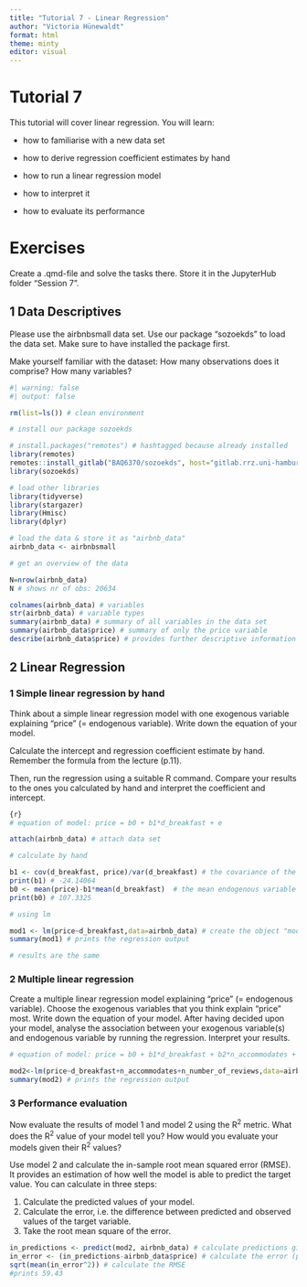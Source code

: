 ---
title: "Tutorial 7 - Linear Regression"
author: "Victoria Hünewaldt"
format: html
theme: minty
editor: visual
---

# Tutorial 7

This tutorial will cover linear regression. You will learn:

-   how to familiarise with a new data set

-   how to derive regression coefficient estimates by hand

-   how to run a linear regression model

-   how to interpret it

-   how to evaluate its performance

# Exercises

Create a .qmd-file and solve the tasks there. Store it in the JupyterHub folder "Session 7".

## 1 Data Descriptives

Please use the airbnbsmall data set. Use our package "sozoekds" to load the data set. Make sure to have installed the package first.

Make yourself familiar with the dataset: How many observations does it comprise? How many variables?

```{r}
#| warning: false
#| output: false

rm(list=ls()) # clean environment

# install our package sozoekds

# install.packages("remotes") # hashtagged because already installed
library(remotes)  
remotes::install_gitlab("BAQ6370/sozoekds", host="gitlab.rrz.uni-hamburg.de")
library(sozoekds) 

# load other libraries
library(tidyverse)
library(stargazer)
library(Hmisc)
library(dplyr)

# load the data & store it as "airbnb_data"
airbnb_data <- airbnbsmall

# get an overview of the data

N=nrow(airbnb_data) 
N # shows nr of obs: 20634

colnames(airbnb_data) # variables
str(airbnb_data) # variable types 
summary(airbnb_data) # summary of all variables in the data set
summary(airbnb_data$price) # summary of only the price variable
describe(airbnb_data$price) # provides further descriptive information (e.g. nr of missings)

```

## 2 Linear Regression

### 1 Simple linear regression by hand

Think about a simple linear regression model with one exogenous variable explaining "price" (= endogenous variable). Write down the equation of your model.

Calculate the intercept and regression coefficient estimate by hand. Remember the formula from the lecture (p.11).

Then, run the regression using a suitable R command. Compare your results to the ones you calculated by hand and interpret the coefficient and intercept.

``` r
{r}
# equation of model: price = b0 + b1*d_breakfast + e

attach(airbnb_data) # attach data set 

# calculate by hand 

b1 <- cov(d_breakfast, price)/var(d_breakfast) # the covariance of the two variables divided by the variance of the exogenous variable
print(b1) # -24.14064
b0 <- mean(price)-b1*mean(d_breakfast)  # the mean endogenous variable - the estimated coefficient multiplied by the mean of the exogenous variable
print(b0) # 107.3325

# using lm 

mod1 <- lm(price~d_breakfast,data=airbnb_data) # create the object "mod1" that contains the linear regression model; "lm" function for linear regression; left to "~" stands the endogenous variable, right to "~" the exogenous variable; "airbnb_data" is the dataset used for analysis
summary(mod1) # prints the regression output

# results are the same 
```

### 2 Multiple linear regression

Create a multiple linear regression model explaining "price" (= endogenous variable). Choose the exogenous variables that you think explain "price" most. Write down the equation of your model. After having decided upon your model, analyse the association between your exogenous variable(s) and endogenous variable by running the regression. Interpret your results.

```{r}
# equation of model: price = b0 + b1*d_breakfast + b2*n_accommodates + b3*n_number_of_reviews + e

mod2<-lm(price~d_breakfast+n_accommodates+n_number_of_reviews,data=airbnb_data) # create the object "mod2" that contains the linear regression model; "lm" function for linear regression; left to "~" stands the endogenous variable, right to "~" the exogenous variables; "airbnb_data" is the dataset used for analysis
summary(mod2) # prints the regression output
```

### 3 Performance evaluation

Now evaluate the results of model 1 and model 2 using the R^2^ metric. What does the R^2^ value of your model tell you? How would you evaluate your models given their R^2^ values?

Use model 2 and calculate the in-sample root mean squared error (RMSE). It provides an estimation of how well the model is able to predict the target value. You can calculate in three steps:

1.  Calculate the predicted values of your model.
2.  Calculate the error, i.e. the difference between predicted and observed values of the target variable.
3.  Take the root mean square of the error.

```{r}
in_predictions <- predict(mod2, airbnb_data) # calculate predictions given your model and the data
in_error <- (in_predictions-airbnb_data$price) # calculate the error (predicted values - observed values in the data)
sqrt(mean(in_error^2)) # calculate the RMSE
#prints 59.43
```
